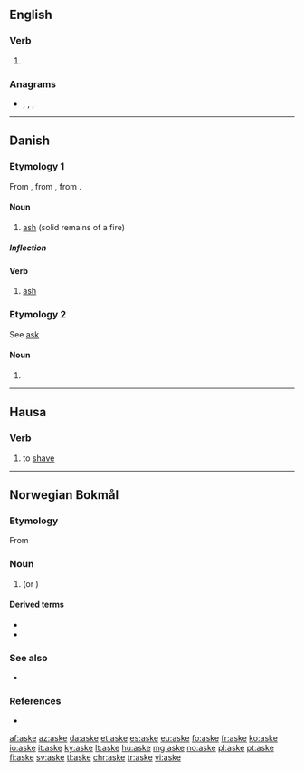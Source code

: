 {{also|Aske}}
==English==

===Verb===
{{en-verb|ask}}

# {{obsolete spelling of|ask|lang=en}}

===Anagrams===
* {{l|en|akes}}, {{l|en|keas}}, {{l|en|sake}}, {{l|en|saké}}

----

==Danish==

===Etymology 1===
From {{etyl|gmq-oda|da}} {{m|gmq-oda|askæ}}, from {{etyl|non|da}} {{m|non|aska||}}, from {{etyl|gem-pro|da}} {{m|gem-pro|*askǭ}}.

====Noun====
{{da-noun|n|r}}

# [[ash]] (solid remains of a fire)

=====Inflection=====
{{da-noun-infl|n|r}}

====Verb====
{{da-verb|ask|aske|asker|askede|har|asket}}

# [[ash]]

===Etymology 2===
See [[ask#Danish|ask]]

====Noun====
{{head|da|noun form|g=c}}

# {{plural indefinite of|ask|lang=da}}

----

==Hausa==

===Verb===
{{head|ha|verb|head=askḕ|grade 4}}

# to [[shave]] {{gloss|usually the head}}

----

==Norwegian Bokmål==
{{wikipedia|lang=no}}

===Etymology===
From {{der|nb|non|aska}}

===Noun===
{{head|nb|noun|g=m|g2=f|definite singular|aska|or|asken}}

# {{l|en|ash}} (or {{l|en|ashes}}) {{q|powdery residue left after burning a substance}}

====Derived terms====
* {{l|nb|askebeger}}
* {{l|nb|flygeaske}}

===See also===
* {{l-nn|oske}}

===References===
* {{R:The Bokmål Dictionary}}

[[af:aske]]
[[az:aske]]
[[da:aske]]
[[et:aske]]
[[es:aske]]
[[eu:aske]]
[[fo:aske]]
[[fr:aske]]
[[ko:aske]]
[[io:aske]]
[[it:aske]]
[[ky:aske]]
[[lt:aske]]
[[hu:aske]]
[[mg:aske]]
[[no:aske]]
[[pl:aske]]
[[pt:aske]]
[[fi:aske]]
[[sv:aske]]
[[tl:aske]]
[[chr:aske]]
[[tr:aske]]
[[vi:aske]]
